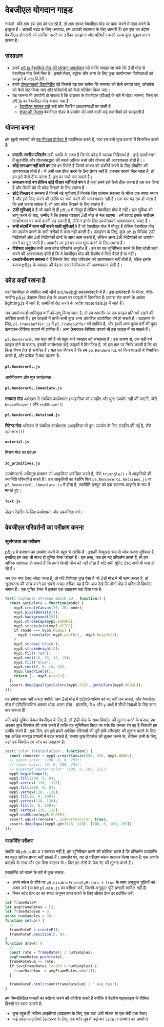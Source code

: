 # वेबजीएल योगदान गाइड

नमस्ते, यदि आप इस पृष्ठ को पढ़ रहे हैं, तो आप शायद वेबजीएल मोड पर काम करने में मदद करने के इच्छुक हैं। आपकी मदद के लिए धन्यवाद, हम आपकी सहायता के लिए आभारी हैं! इस पृष्ठ का उद्देश्य वेबजीएल योगदानों को संरचित करने का तरीका समझाना और परिवर्तन करते समय कुछ सुझाव प्रदान करना है।

## संसाधन

* हमारे [p5.js वेबजीएल मोड की संरचना अवलोकन](https://github.com/processing/p5.js/blob/main/contributor_docs/webgl_mode_architecture/) पढ़ें ताकि समझा जा सके कि 2डी मोड से वेबजीएल मोड कैसे भिन्न है। इससे शेडर, स्ट्रोक और अन्य के लिए कुछ कार्यान्वयन विशेषताओं को समझने में मदद मिलेगी।
* हमारे [योगदानकर्ता दिशानिर्देश](https://p5js.org/contributor-docs/#/./contributor_guidelines) पढ़ें जिससे यह पता चलेगा कि समस्या को कैसे बनाया जाए, कोडबेस को कैसे सेट किया जाए और परिवर्तनों को कैसे परीक्षित किया जाए।
* यह जानना भी उपयोगी हो सकता है कि ब्राउज़र के वेबजीएल एपीआई के बारे में थोड़ा जानना, जिस पर p5.js का वेबजीएल मोड बनाया गया है:
  * [वेबजीएल मूलभूत बातें](https://webglfundamentals.org/) कई कोर रेंडरिंग अवधारणाओं पर जाती है
  * [शेडर की किताब](https://thebookofshaders.com/) वेबजीएल शेडर में उपयोग की जाने वाली कई तकनीकों को समझाती है

## योजना बनाना

हम खुली समस्यों को [एक गिटहब प्रोजेक्ट में](https://github.com/orgs/processing/projects/5) व्यवस्थित करते हैं, जहां हम उन्हें कुछ प्रकारों में विभाजित करते हैं:

* **प्रणाली-स्तरीय परिवर्तन** लंबी अवधि के लक्ष्य हैं जिनके कोड में व्यापक निहितार्थ हैं। इन्हें कार्यान्वयन में कूटनीति और योजनाबद्धता की सबसे अधिक चर्चा और योजना की आवश्यकता होती है।।
* **कोई समाधान नहीं वाले बग** ऐसे बग रिपोर्ट हैं जिनमें कारण को संकीर्ण करने के लिए डीबगिंग की आवश्यकता होती है। ये अभी तक ठीक करने के लिए तैयार नहीं हैं: एकबार कारण मिल जाता है, तो हम इसे कैसे ठीक करना है, इस पर चर्चा कर सकते हैं।
* **समाधान वाले बग लेकिन कोई पीआर नहीं वाले बग** वे हैं जहां हमने इसे कैसे ठीक करना है तय कर लिया है और किसी को भी कोड लिखने के लिए स्वतंत्र हैं।
* **छोटे विस्तार** वे समस्या हैं जिनमें नई सुविधाएं हैं जिनके लिए वर्तमान संरचना के भीतर एक स्पष्ट स्थान है और इसे फिट करने की तरीके पर चर्चा करने की आवश्यकता नहीं है। एक बार यह तय हो जाता है कि इन्हें करना लायक है, तो आप कोड लिखने के लिए स्वतंत्र हैं।
* **2डी सुविधाएं** वे हैं जो पहले से ही p5.js में मौजूद हैं लेकिन वेबजीएल मोड में नहीं। इस सुविधा को लागू करने के बाद, उम्मीद है कि इसका व्यवहार 2डी मोड से मेल खाएगा। हमें शायद इसके सर्वोत्तम कार्यान्वयन पर चर्चा करनी पड़ सकती है, लेकिन इनके लिए उपयोगकर्ता आवश्यकताएं स्पष्ट हैं।
* **सभी संदर्भों में काम नहीं करने वाली सुविधाएं** वे हैं जो वेबजीएल मोड में मौजूद हैं लेकिन वेबजीएल मोड का उपयोग करने के सभी तरीकों में काम नहीं करती हैं। उदाहरण के लिए, कुछ p5.js विधियां 2डी निर्देशांकों और 3डी निर्देशांकों दोनों के साथ काम करती हैं, लेकिन अन्य 3डी निर्देशांकों का उपयोग करने पर टूट जाती हैं। आमतौर पर इन पर काम शुरू करने के लिए स्वतंत्र हैं।
* **विशेषता अनुरोध** सभी अन्य कोड परिवर्तन अनुरोध हैं। इन पर यह सुनिश्चित करने के लिए थोड़ी चर्चा करने की आवश्यकता होती है कि वे वेबजीएल मोड की रोडमैप में फिट बैठते हैं या नहीं।
* **दस्तावेजीकरण समस्या** वे हैं जिनके लिए कोड परिवर्तन की आवश्यकता नहीं होती है, बल्कि इसके बजाय p5.js के व्यवहार की बेहतर दस्तावेजीकरण की आवश्यकता होती है।

## कोड कहाँ रखना है

यहां वेबजीएल से संबंधित सभी चीजें src/webgl सबडायरेक्टरी में हैं। इस डायरेक्टरी के भीतर, शीर्ष-स्तरीय p5.js फ़ंक्शन विषय क्षेत्र के आधार पर फाइलों में विभाजित हैं: प्रकाश सेट करने के आदेश lighting.js में जाते हैं; सामग्रियां सेट करने के आदेश materials.js में जाते हैं।

जब उपयोगकर्ता-अभिमुख वर्गों को लागू किया जाता है, तो हम आमतौर पर एक फ़ाइल प्रति वर्ग रखने की कोशिश करते हैं। इन फ़ाइलों में कभी-कभी कुछ अन्य आंतरिक उपयोगिता वर्ग हो सकते हैं। उदाहरण के लिए, `p5.Framebuffer.js` में `p5.Framebuffer` वर्ग शामिल है, और इसमें अन्य मुख्य वर्गों की कुछ फ्रेमबफर-विशिष्ट उपवर्ग भी शामिल हैं। अन्य फ्रेमबफर-विशिष्ट उपवर्ग भी इस फ़ाइल में जा सकते हैं।

`p5.RendererGL` एक बड़ा वर्ग है जो बहुत सारे व्यवहार को संभालता है। इस कारण से, एक बड़ी वर्ग फ़ाइल होने के बजाय, इसकी कार्यक्षमता कई फ़ाइलों में विभाजित है, जो इस बात पर निर्भर करती है कि यह किस विषय क्षेत्र से संबंधित है। यहां एक विवरण है कि हम `p5.RendererGL` को किन फाइलों में विभाजित करते हैं, और प्रत्येक में क्या डालना है:

#### `p5.RendererGL.js`

आरंभीकरण और मूल कार्यक्षमता।

#### `p5.RendererGL.Immediate.js`

**तत्काल मोड** आरेखण से संबंधित कार्यक्षमता (आकृतियां जो संग्रहीत और पुन: उपयोग नहीं की जाएंगी, जैसे `beginShape()` और `endShape()`)

#### `p5.RendererGL.Retained.js`

**रिटेन्ड मोड** आरेखण से संबंधित कार्यक्षमता (आकृतियां जो पुन: उपयोग के लिए संग्रहीत की गई हैं, जैसे `sphere()`)

#### `material.js`

मिश्रण मोड का प्रबंधन

#### `3d_primitives.js`

उपयोगकर्ता-अभिमुख फ़ंक्शन जो आकृतियां आरेखित करते हैं, जैसे `triangle()`। ये आकृतियों की ज्यामिति परिभाषित करते हैं। उन आकृतियों का रेंडरिंग फिर `p5.RendererGL.Retained.js` या `p5.RendererGL.Immediate.js` में होता है, ज्यामिति इनपुट को एक सामान्य आकृति के रूप में मानते हुए।

#### `Text.js`

लेखन रेंडरिंग के लिए कार्यक्षमता और उपयोगिता वर्ग।

## वेबजीएल परिवर्तनों का परीक्षण करना

### सुसंगतता का परीक्षण

p5.js में फ़ंक्शन का उपयोग करने के बहुत से तरीके हैं। इसकी मैन्युअल रूप से जांच करना मुश्किल है, इसलिए हम जहां भी संभव हो युनिट टेस्ट जोड़ते हैं। इस तरह, जब हम नए परिवर्तन करते हैं, तो हम अधिक आश्वस्त हो सकते हैं कि हमने किसी चीज को नहीं तोड़ा है यदि सभी युनिट टेस्ट अभी भी पास हो रहे हैं।

जब एक नया टेस्ट जोड़ा जाता है, तो यदि विशेषता कुछ ऐसा है जो 2डी मोड में भी काम करता है, तो सुसंगतता की जांच करने का सबसे अच्छा तरीका यह है कि आप देखें कि दोनों मोड में परिणामी पिक्सेल समान हैं। एक युनिट टेस्ट में इसका एक उदाहरण यहां दिया गया है:

```js
test('coplanar strokes match 2D', function() {
  const getColors = function(mode) {
    myp5.createCanvas(20, 20, mode);
    myp5.pixelDensity(1);
    myp5.background(255);
    myp5.strokeCap(myp5.SQUARE);
    myp5.strokeJoin(myp5.MITER);
    if (mode === myp5.WEBGL) {
      myp5.translate(-myp5.width/2, -myp5.height/2);
    }
    myp5.stroke('black');
    myp5.strokeWeight(4);
    myp5.fill('red');
    myp5.rect(10, 10, 15, 15);
    myp5.fill('blue');
    myp5.rect(0, 0, 15, 15);
    myp5.loadPixels();
    return [...myp5.pixels];
  };
  assert.deepEqual(getColors(myp5.P2D), getColors(myp5.WEBGL));
});
```

यह हमेशा काम नहीं करता क्योंकि आप 2डी मोड में एंटीएलियासिंग को बंद नहीं कर सकते, और वेबजीएल मोड में एंटीएलियासिंग अक्सर थोड़ा अलग होगा। हालांकि, ये x और y अक्षों में सीधी रेखाओं के लिए काम कर सकता है!

यदि कोई सुविधा केवल वेबजीएल के लिए है, तो 2डी मोड के साथ पिक्सेल की तुलना करने के बजाय, हम अक्सर कुछ पिक्सेल की जांच करते हैं ताकि यह सुनिश्चित किया जा सके कि उनका रंग वह है जिसकी हम उम्मीद करते हैं। एक दिन, हम इसे हमारे अपेक्षित परिणामों की पूरी छवि स्नैपशॉट की तुलना करने के लिए एक अधिक मजबूत प्रणाली में बदल सकते हैं, बजाय कुछ पिक्सेल की तुलना करने के, लेकिन अभी के लिए, यहां एक पिक्सेल रंग जांच का उदाहरण है:

```js
test('color interpolation', function() {
  const renderer = myp5.createCanvas(256, 256, myp5.WEBGL);
  // upper color: (200, 0, 0, 255);
  // lower color: (0, 0, 200, 255);
  // expected center color: (100, 0, 100, 255);
  myp5.beginShape();
  myp5.fill(200, 0, 0);
  myp5.vertex(-128, -128);
  myp5.fill(200, 0, 0);
  myp5.vertex(128, -128);
  myp5.fill(0, 0, 200);
  myp5.vertex(128, 128);
  myp5.fill(0, 0, 200);
  myp5.vertex(-128, 128);
  myp5.endShape(myp5.CLOSE);
  assert.equal(renderer._useVertexColor, true);
  assert.deepEqual(myp5.get(128, 128), [100, 0, 100, 255]);
});
```

### परफॉर्मेंस परीक्षण

जबकि यह p5.js का # 1 समस्या नहीं है, हम सुनिश्चित करने की कोशिश करते हैं कि परिवर्तन परफॉर्मेंस पर बहुत अधिक प्रभाव नहीं डालते हैं। आमतौर पर, यह दो परीक्षण स्केच बनाकर किया जाता है: एक आपके बदलाव के साथ और एक बिना बदलाव के। फिर हम दोनों के फ्रेम रेट की तुलना करते हैं।

परफॉर्मेंस को मापने के बारे में कुछ सलाह:

* अपने स्केच के शीर्ष पर `p5.disableFriendlyErrors = true` के साथ अनुकूल त्रुटियों को अक्षम करें (या बस `p5.min.js` का परीक्षण करें, जिसमें अनुकूल त्रुटि प्रणाली शामिल नहीं है)
* स्थिर स्टेट फ्रेम दर का स्पष्ट अनुभव प्राप्त करने के लिए औसत फ्रेम दर प्रदर्शित करें:

```js
let frameRateP;
let avgFrameRates = [];
let frameRateSum = 0;
const numSamples = 30;
function setup() {
  // ...
  frameRateP = createP();
  frameRateP.position(0, 0);
}
function draw() {
  // ...
  const rate = frameRate() / numSamples;
  avgFrameRates.push(rate);
  frameRateSum += rate;
  if (avgFrameRates.length > numSamples) {
    frameRateSum -= avgFrameRates.shift();
  }
 
  frameRateP.html(round(frameRateSum) + ' avg fps');
}
```

हम निम्नलिखित मामलों का परीक्षण करने की कोशिश करते हैं क्योंकि वे रेंडरिंग पाइपलाइन के विभिन्न हिस्सों पर दबाव डालते हैं:

* कुछ बहुत ही जटिल आकृतियां (उदाहरण के लिए, एक बड़ा 3डी मॉडल या एक लंबी वक्र रेखा)
* कई सरल आकृतियां (उदाहरण के लिए, एक फॉर लूप में कई बार `line()` फ़ंक्शन का उपयोग)
